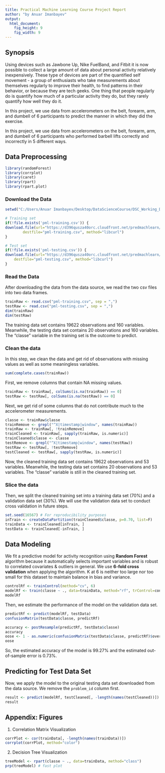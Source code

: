 ```yaml
---
title: Practical Machine Learning Course Project Report
author: "by Anuar Imanbayev"
output:
  html_document:
    fig_height: 9
    fig_width: 9
---
```


## Synopsis 
Using devices such as Jawbone Up, Nike FuelBand, and Fitbit it is now possible to collect a large amount of data about personal activity relatively inexpensively. These type of devices are part of the quantified self movement - a group of enthusiasts who take measurements about themselves regularly to improve their health, to find patterns in their behavior, or because they are tech geeks. One thing that people regularly do is quantify how much of a particular activity they do, but they rarely quantify how well they do it.  

In this project, we use data from accelerometers on the belt, forearm, arm, and dumbell of 6 participants to predict the manner in which they did the exercise. 

In this project, we use data from accelerometers on the belt, forearm, arm, and dumbell of 6 participants who performed barbell lifts correctly and incorrectly in 5 different ways.

## Data Preprocessing  
```r
library(randomForest)
library(corrplot)
library(caret)
library(rpart)
library(rpart.plot)
```
### Download the Data
```r
setwd("C:/Users/Anuar Imanbayev/Desktop/DataScienceCourse/DSC_Working_Directory/PML_Project")

# Training set
if(!file.exists('pml-training.csv')) {
download.file(url="https://d396qusza40orc.cloudfront.net/predmachlearn/pml-training.csv",
        destfile="pml-training.csv", method="libcurl")
}

# Test set
if(!file.exists('pml-testing.csv')) {
download.file(url="https://d396qusza40orc.cloudfront.net/predmachlearn/pml-testing.csv",
    destfile="pml-testing.csv", method="libcurl")
}
```  
### Read the Data
After downloading the data from the data source, we read the two csv files into two data frames.  
```r
trainRaw <- read.csv("pml-training.csv", sep = ",")
testRaw <- read.csv("pml-testing.csv", sep = ",")
dim(trainRaw)
dim(testRaw)
```
The training data set contains 19622 observations and 160 variables.
Meanwhile, the testing data set contains 20 observations and 160 variables.
The "classe" variable in the training set is the outcome to predict. 

### Clean the data
In this step, we clean the data and get rid of observations with missing values as well as some meaningless variables.
```r
sum(complete.cases(trainRaw))
```
First, we remove columns that contain NA missing values.
```r
trainRaw <- trainRaw[, colSums(is.na(trainRaw)) == 0] 
testRaw <- testRaw[, colSums(is.na(testRaw)) == 0] 
```  
Next, we get rid of some columns that do not contribute much to the accelerometer measurements.
```r
classe <- trainRaw$classe
trainRemove <- grepl("^X|timestamp|window", names(trainRaw))
trainRaw <- trainRaw[, !trainRemove]
trainCleaned <- trainRaw[, sapply(trainRaw, is.numeric)]
trainCleaned$classe <- classe
testRemove <- grepl("^X|timestamp|window", names(testRaw))
testRaw <- testRaw[, !testRemove]
testCleaned <- testRaw[, sapply(testRaw, is.numeric)]
```
Now, the cleaned training data set contains 19622 observations and 53 variables.
Meanwhile, the testing data set contains 20 observations and 53 variables. 
The "classe" variable is still in the cleaned training set.

### Slice the data
Then, we split the cleaned training set into a training data set (70%) and a validation data set (30%). We will use the validation data set to conduct cross validation in future steps.  
```r
set.seed(16567) # For reproducibility purposes
inTrain <- createDataPartition(trainCleaned$classe, p=0.70, list=F)
trainData <- trainCleaned[inTrain, ]
testData <- trainCleaned[-inTrain, ]
```

## Data Modeling
We fit a predictive model for activity recognition using **Random Forest** algorithm because it automatically selects important variables and is robust to correlated covariates & outliers in general. We use **6-fold cross validation** when applying the algorithm. K at 6 is neither too large nor too small for this dataset to maintain balance in bias and variance.
```r
controlRf <- trainControl(method="cv", 6)
modelRf <- train(classe ~ ., data=trainData, method="rf", trControl=controlRf, ntree=300)
modelRf
```
Then, we estimate the performance of the model on the validation data set.  
```r
predictRf <- predict(modelRf, testData)
confusionMatrix(testData$classe, predictRf)
```
```r
accuracy <- postResample(predictRf, testData$classe)
accuracy
oose <- 1 - as.numeric(confusionMatrix(testData$classe, predictRf)$overall[1])
oose
```
So, the estimated accuracy of the model is 99.27% and the estimated out-of-sample error is 0.73%. 

## Predicting for Test Data Set
Now, we apply the model to the original testing data set downloaded from the data source. We remove the `problem_id` column first.  
```r
result <- predict(modelRf, testCleaned[, -length(names(testCleaned))])
result
```  

## Appendix: Figures
1. Correlation Matrix Visualization  
```r
corrPlot <- cor(trainData[, -length(names(trainData))])
corrplot(corrPlot, method="color")
```
2. Decision Tree Visualization
```r
treeModel <- rpart(classe ~ ., data=trainData, method="class")
prp(treeModel) # fast plot
```